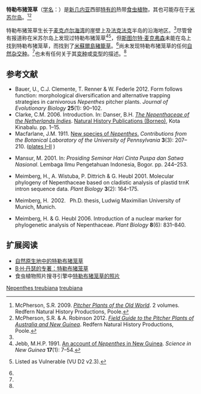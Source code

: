 {{noteTA
|G1=Carnivorous Plant
}}
{{Speciesbox
|image = Nepenthes treubiana1.jpg
|image_caption = 产于[[新几内亚|新几内亚]]的特勒布猪笼草的下位笼
|status = LC |status_system = iucn3.1
|taxon=Nepenthes treubiana
|authority = [[奥托·瓦尔堡_(植物学家)|Warb.]] (1891)
|synonyms = *''Nepenthes treubiana''<br><small>''auct. non'' [[奥托·瓦尔堡_(植物学家)|Warb.]]: [[约翰·缪尔黑德·麦克法兰|Macfarl.]] ''in'' [[阿道夫·恩格勒|Engl.]] (1908) [=''[[苏门答腊猪笼草|N. sumatrana]]/N. treubiana'']</small>
*''Nepenthes treubiana''<br><small>''auct. non'' [[奥托·瓦尔堡_(植物学家)|Warb.]]: [[B·H·丹瑟|Danser]] (1928)<br>[=''[[苏门答腊猪笼草|N. sumatrana]]/N. treubiana'']</small>
}}

'''特勒布猪笼草'''（[[学名|学名]]：''{{lang|la|Nepenthes treubiana}}''）是[[新几内亚|新几内亚]]西部[[特有种|特有的]]热带[[食虫植物|食虫植物]]，其也可能存在于[[米苏尔岛|米苏尔岛]]。<ref name=McPherson>McPherson, S.R. 2009. ''[[旧大陆的猪笼草|Pitcher Plants of the Old World]]''. 2 volumes. Redfern Natural History Productions, Poole.</ref><ref>McPherson, S.R. & A. Robinson 2012. ''[[澳大利亚与新几内亚的猪笼草野外指南|Field Guide to the Pitcher Plants of Australia and New Guinea]]''. Redfern Natural History Productions, Poole.</ref>

特勒布猪笼草生长于[[麦克卢尔海湾|麦克卢尔海湾]]{{small|（McCluer Gulf）}}的崖壁上及[[法克法克|法克法克]]半岛的沿海地区。<ref name=McPherson />尽管曾有报道称在米苏尔岛上发现过特勒布猪笼草<ref>Jebb, M.H.P. 1991. [[新几内亚的猪笼草报告|An account of ''Nepenthes'' in New Guinea]]. ''Science in New Guinea'' '''17'''(1): 7–54.</ref><ref>{{IUCN2006|assessors=Clarke, C.M., R. Cantley, J. Nerz, H. Rischer & A. Witsuba|year=2000|id=39707|title=Nepenthes treubiana|downloaded=11 May 2006}} Listed as Vulnerable (VU D2 v2.3).</ref>，但[[斯图尔特·麦克弗森|斯图尔特·麦克弗森]]未能在岛上找到特勒布猪笼草，而找到了[[米蘇爾島豬籠草|米蘇爾島豬籠草]]{{small|（''N''. sp. Misool）}}。<ref name=McPherson />尚未发现特勒布猪笼草的任何[[自然杂交种|自然杂交种]]。<ref name=McPherson />也未有任何关于其[[变种|变种]]或[[变型|变型]]的描述。<ref name=McPherson />

== 参考文献 ==
{{reflist|2}}
{{refbegin|2}}
* Bauer, U., C.J. Clemente, T. Renner & W. Federle 2012. Form follows function: morphological diversification and alternative trapping strategies in carnivorous ''Nepenthes'' pitcher plants. ''Journal of Evolutionary Biology'' '''25'''(1): 90–102. {{DOI|10.1111/j.1420-9101.2011.02406.x}}
* Clarke, C.M. 2006. Introduction. In: Danser, B.H. ''[[荷属东印度群岛的猪笼草科植物|The Nepenthaceae of the Netherlands Indies]]''. [[自然历史出版社_(婆罗洲)|Natural History Publications (Borneo)]], Kota Kinabalu. pp. 1–15.
* Macfarlane, J.M. 1911. [http://biodiversitylibrary.org/page/34938989 New species of ''Nepenthes''.] {{Wayback|url=http://biodiversitylibrary.org/page/34938989 |date=20131015023501 }} ''Contributions from the Botanical Laboratory of the University of Pennsylvania'' '''3'''(3): 207–210. ([http://biodiversitylibrary.org/page/34939103 plates I–II] {{Wayback|url=http://biodiversitylibrary.org/page/34939103 |date=20131015013416 }})
* {{id icon}} Mansur, M. 2001. {{PDFlink|[http://elib.pdii.lipi.go.id/katalog/index.php/searchkatalog/downloadDatabyId/1286/1286.pdf Koleksi ''Nepenthes'' di Herbarium Bogoriense: prospeknya sebagai tanaman hias.]}} In: ''Prosiding Seminar Hari Cinta Puspa dan Satwa Nasional''. Lembaga Ilmu Pengetahuan Indonesia, Bogor. pp. 244–253.
* Meimberg, H., A. Wistuba, P. Dittrich & G. Heubl 2001. Molecular phylogeny of Nepenthaceae based on cladistic analysis of plastid trnK intron sequence data. ''Plant Biology'' '''3'''(2): 164–175. {{DOI|10.1055/s-2001-12897}}
* {{de icon}} Meimberg, H. 2002. {{PDFlink|[http://edoc.ub.uni-muenchen.de/1078/1/Meimberg_Harald.pdf Molekular-systematische Untersuchungen an den Familien Nepenthaceae und Ancistrocladaceae sowie verwandter Taxa aus der Unterklasse Caryophyllidae s. l..]}} Ph.D. thesis, Ludwig Maximilian University of Munich, Munich.
* Meimberg, H. & G. Heubl 2006. Introduction of a nuclear marker for phylogenetic analysis of Nepenthaceae. ''Plant Biology'' '''8'''(6): 831–840. {{DOI|10.1055/s-2006-924676}}
{{refend}}

== 扩展阅读 ==
{{refbegin|2}}
* [http://www.sunbelleexotics.com/Sunbelle/Photo_Neps_treubiana.htm 自然原生地中的特勒布猪笼草] {{Wayback|url=http://www.sunbelleexotics.com/Sunbelle/Photo_Neps_treubiana.htm |date=20171031222958 }}
* [http://www.omnisterra.com/botany/cp/pictures/nepenthe/dansermg/dans58.htm B·H·丹瑟的专著：特勒布猪笼草] {{Wayback|url=http://www.omnisterra.com/botany/cp/pictures/nepenthe/dansermg/dans58.htm |date=20160303203300 }}
* 食虫植物照片搜寻引擎中[http://www.cpphotofinder.com/nepenthes-treubiana-501.html 特勒布猪笼草的照片] {{Wayback|url=http://www.cpphotofinder.com/nepenthes-treubiana-501.html |date=20210118161945 }}
{{commons-inline|Nepenthes treubiana|特勒布猪笼草}}
{{wikispecies-inline|Nepenthes treubiana|特勒布猪笼草}}
{{refend}}

{{猪笼草属}}
{{Taxonbar|from=Q4911864}}

[[Category:亚洲食虫植物|Nepenthes treubiana]]
[[Category:猪笼草属|treubiana]]